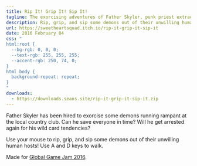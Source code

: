 ```yaml
---
title: Rip It! Grip It! Sip It!
tagline: The exorcising adventures of Father Skyler, punk priest extraordinaire.
description: Rip, grip, and sip some demons out of their unwilling human hosts!
url: https://sweetheartsquad.itch.io/rip-it-grip-it-sip-it
date: 2016 February 04
css: "
html:root {
  --bg-rgb: 0, 0, 0;
  --text-rgb: 255, 255, 255;
  --accent-rgb: 250, 74, 0;
}
html body {
  background-repeat: repeat;
}
"
downloads:
  - https://downloads.seans.site/rip-it-grip-it-sip-it.zip
---
```


Father Skyler has been hired to exorcise some demons running rampant at the local country club. Can he save everyone in time? Will he get arrested again for his wild card tendencies?

Use your mouse to rip, grip, and sip some demons out of their unwilling human hosts! Use A and D keys to walk.

Made for [Global Game Jam 2016](http://globalgamejam.org/2016/games/rip-it-grip-it-sip-it-tale-father-skyler-master-exorcist).
